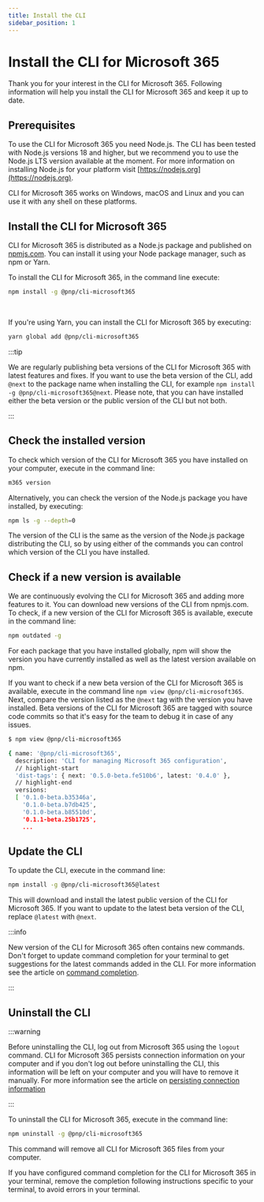 ```yaml
---
title: Install the CLI
sidebar_position: 1
---
```



# Install the CLI for Microsoft 365

Thank you for your interest in the CLI for Microsoft 365. Following information will help you install the CLI for Microsoft 365 and keep it up to date.

## Prerequisites

To use the CLI for Microsoft 365 you need Node.js. The CLI has been tested with Node.js versions 18 and higher, but we recommend you to use the Node.js LTS version available at the moment. For more information on installing Node.js for your platform visit [https://nodejs.org](https://nodejs.org).

CLI for Microsoft 365 works on Windows, macOS and Linux and you can use it with any shell on these platforms.

## Install the CLI for Microsoft 365

CLI for Microsoft 365 is distributed as a Node.js package and published on [npmjs.com](https://www.npmjs.com). You can install it using your Node package manager, such as npm or Yarn.

To install the CLI for Microsoft 365, in the command line execute:

```sh
npm install -g @pnp/cli-microsoft365
```

<AsciinemaPlayer src="https://asciinema.org/a/445659.cast" rows={15} idleTimeLimit={3} preload={true} loop autoplay/>

<br />

If you're using Yarn, you can install the CLI for Microsoft 365 by executing:

```sh
yarn global add @pnp/cli-microsoft365
```

:::tip

We are regularly publishing beta versions of the CLI for Microsoft 365 with latest features and fixes. If you want to use the beta version of the CLI, add `@next` to the package name when installing the CLI, for example `npm install -g @pnp/cli-microsoft365@next`. Please note, that you can have installed either the beta version or the public version of the CLI but not both.

:::

## Check the installed version

To check which version of the CLI for Microsoft 365 you have installed on your computer, execute in the command line:

```sh
m365 version
```

Alternatively, you can check the version of the Node.js package you have installed, by executing:

```sh
npm ls -g --depth=0
```

The version of the CLI is the same as the version of the Node.js package distributing the CLI, so by using either of the commands you can control which version of the CLI you have installed.

## Check if a new version is available

We are continuously evolving the CLI for Microsoft 365 and adding more features to it. You can download new versions of the CLI from npmjs.com. To check, if a new version of the CLI for Microsoft 365 is available, execute in the command line:

```sh
npm outdated -g
```

For each package that you have installed globally, npm will show the version you have currently installed as well as the latest version available on npm.

If you want to check if a new beta version of the CLI for Microsoft 365 is available, execute in the command line `npm view @pnp/cli-microsoft365`. Next, compare the version listed as the `@next` tag with the version you have installed. Beta versions of the CLI for Microsoft 365 are tagged with source code commits so that it's easy for the team to debug it in case of any issues.

```sh hl_lines="5"
$ npm view @pnp/cli-microsoft365

{ name: '@pnp/cli-microsoft365',
  description: 'CLI for managing Microsoft 365 configuration',
  // highlight-start
  'dist-tags': { next: '0.5.0-beta.fe510b6', latest: '0.4.0' },
  // highlight-end
  versions:
  [ '0.1.0-beta.b35346a',
    '0.1.0-beta.b7db425',
    '0.1.0-beta.b85510d',
    '0.1.1-beta.25b1725',
    ...
```

## Update the CLI

To update the CLI, execute in the command line:

```sh
npm install -g @pnp/cli-microsoft365@latest
```

This will download and install the latest public version of the CLI for Microsoft 365. If you want to update to the latest beta version of the CLI, replace `@latest` with `@next`.

:::info

New version of the CLI for Microsoft 365 often contains new commands. Don't forget to update command completion for your terminal to get suggestions for the latest commands added in the CLI. For more information see the article on [command completion](completion.mdx).

:::

## Uninstall the CLI

:::warning

Before uninstalling the CLI, log out from Microsoft 365 using the `logout` command. CLI for Microsoft 365 persists connection information on your computer and if you don't log out before uninstalling the CLI, this information will be left on your computer and you will have to remove it manually. For more information see the article on [persisting connection information](../concepts/persisting-connection.mdx)

:::

To uninstall the CLI for Microsoft 365, execute in the command line:

```sh
npm uninstall -g @pnp/cli-microsoft365
```

This command will remove all CLI for Microsoft 365 files from your computer.

If you have configured command completion for the CLI for Microsoft 365 in your terminal, remove the completion following instructions specific to your terminal, to avoid errors in your terminal.
